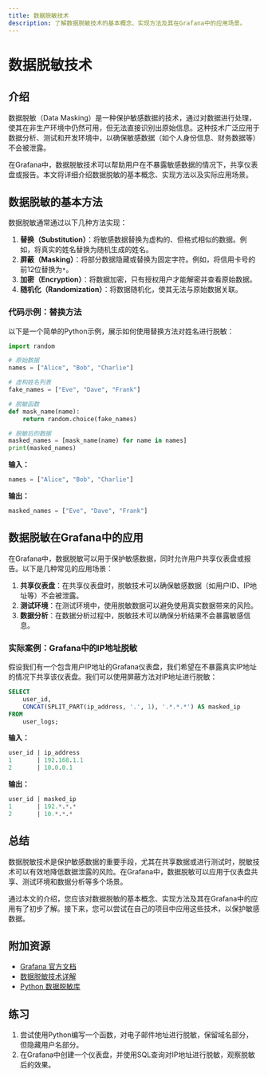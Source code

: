 ```yaml
---
title: 数据脱敏技术
description: 了解数据脱敏技术的基本概念、实现方法及其在Grafana中的应用场景。
---
```


# 数据脱敏技术

## 介绍

数据脱敏（Data Masking）是一种保护敏感数据的技术，通过对数据进行处理，使其在非生产环境中仍然可用，但无法直接识别出原始信息。这种技术广泛应用于数据分析、测试和开发环境中，以确保敏感数据（如个人身份信息、财务数据等）不会被泄露。

在Grafana中，数据脱敏技术可以帮助用户在不暴露敏感数据的情况下，共享仪表盘或报告。本文将详细介绍数据脱敏的基本概念、实现方法以及实际应用场景。

## 数据脱敏的基本方法

数据脱敏通常通过以下几种方法实现：

1. **替换（Substitution）**：将敏感数据替换为虚构的、但格式相似的数据。例如，将真实的姓名替换为随机生成的姓名。
2. **屏蔽（Masking）**：将部分数据隐藏或替换为固定字符。例如，将信用卡号的前12位替换为`*`。
3. **加密（Encryption）**：将数据加密，只有授权用户才能解密并查看原始数据。
4. **随机化（Randomization）**：将数据随机化，使其无法与原始数据关联。

### 代码示例：替换方法

以下是一个简单的Python示例，展示如何使用替换方法对姓名进行脱敏：

```python
import random

# 原始数据
names = ["Alice", "Bob", "Charlie"]

# 虚构姓名列表
fake_names = ["Eve", "Dave", "Frank"]

# 脱敏函数
def mask_name(name):
    return random.choice(fake_names)

# 脱敏后的数据
masked_names = [mask_name(name) for name in names]
print(masked_names)
```

**输入：**
```python
names = ["Alice", "Bob", "Charlie"]
```

**输出：**
```python
masked_names = ["Eve", "Dave", "Frank"]
```

## 数据脱敏在Grafana中的应用

在Grafana中，数据脱敏可以用于保护敏感数据，同时允许用户共享仪表盘或报告。以下是几种常见的应用场景：

1. **共享仪表盘**：在共享仪表盘时，脱敏技术可以确保敏感数据（如用户ID、IP地址等）不会被泄露。
2. **测试环境**：在测试环境中，使用脱敏数据可以避免使用真实数据带来的风险。
3. **数据分析**：在数据分析过程中，脱敏技术可以确保分析结果不会暴露敏感信息。

### 实际案例：Grafana中的IP地址脱敏

假设我们有一个包含用户IP地址的Grafana仪表盘，我们希望在不暴露真实IP地址的情况下共享该仪表盘。我们可以使用屏蔽方法对IP地址进行脱敏：

```sql
SELECT 
    user_id, 
    CONCAT(SPLIT_PART(ip_address, '.', 1), '.*.*.*') AS masked_ip
FROM 
    user_logs;
```

**输入：**
```sql
user_id | ip_address
1       | 192.168.1.1
2       | 10.0.0.1
```

**输出：**
```sql
user_id | masked_ip
1       | 192.*.*.*
2       | 10.*.*.*
```

## 总结

数据脱敏技术是保护敏感数据的重要手段，尤其在共享数据或进行测试时，脱敏技术可以有效地降低数据泄露的风险。在Grafana中，数据脱敏可以应用于仪表盘共享、测试环境和数据分析等多个场景。

通过本文的介绍，您应该对数据脱敏的基本概念、实现方法及其在Grafana中的应用有了初步了解。接下来，您可以尝试在自己的项目中应用这些技术，以保护敏感数据。

## 附加资源

- [Grafana 官方文档](https://grafana.com/docs/)
- [数据脱敏技术详解](https://en.wikipedia.org/wiki/Data_masking)
- [Python 数据脱敏库](https://pypi.org/project/faker/)

## 练习

1. 尝试使用Python编写一个函数，对电子邮件地址进行脱敏，保留域名部分，但隐藏用户名部分。
2. 在Grafana中创建一个仪表盘，并使用SQL查询对IP地址进行脱敏，观察脱敏后的效果。
